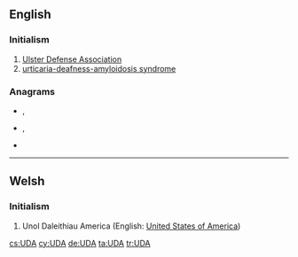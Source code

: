 {{also|uda|úða}}
==English==

===Initialism===
{{en-initialism}}

# [[w:Ulster Defense Association|Ulster Defense Association]]
# [[urticaria-deafness-amyloidosis syndrome]]

===Anagrams===
* {{l|en|aud.}}, {{l|en|Au.D.}}
* {{l|en|dau}}, {{l|en|DAU}}
* {{l|en|du'a'}}

----

==Welsh==

===Initialism===
{{rfc-header|Initialism}}
{{head|cy|initialism}}

# Unol Daleithiau America (English: [[United States of America]])

[[cs:UDA]]
[[cy:UDA]]
[[de:UDA]]
[[ta:UDA]]
[[tr:UDA]]